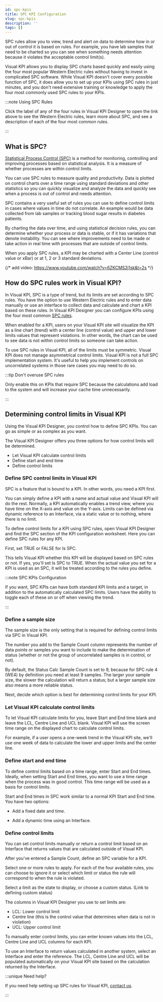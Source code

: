 ```yaml
---
id: spc-kpis
title: SPC KPI Configuration
slug: spc-kpis
description: ''
tags: []
---
```



SPC rules allow you to view, trend and alert on data to determine how in or out of control it is based on rules. For example, you have lab samples that need to be charted so you can see when something needs attention because it violates the acceptable control limit(s).

Visual KPI allows you to display SPC charts based quickly and easily using the four most popular Western Electric rules without having to invest in complicated SPC software. While Visual KPI doesn't cover every possible function of SPC, it does allow you to set up your KPIs using SPC rules in just minutes, and you don't need extensive training or knowledge to apply the four most commonly used SPC rules to your KPIs.

:::note Using SPC Rules

Click the label of any of the four rules in Visual KPI Designer to open the link above to see the Western Electric rules, learn more about SPC, and see a description of each of the four most common rules.

:::

## What is SPC?

[Statistical Process Control (SPC)](https://en.wikipedia.org/wiki/Statistical_process_control) is a method for monitoring, controlling and improving processes based on statistical analysis. It is a measure of whether processes are within control limits.

You can use SPC rules to measure quality and productivity. Data is plotted on control charts over a time range using standard deviations and other statistics so you can quickly visualize and analyze the data and quickly see when a process is out of control and needs attention.

SPC contains a very useful set of rules you can use to define control limits in cases where values in time do not correlate. An example would be data collected from lab samples or tracking blood sugar results in diabetes patients.

By charting the data over time, and using statistical decision rules, you can determine whether your process or data is stable, or if it has variations that denote instability. You can see where improvements need to be made or take action in real time with processes that are outside of control limits.

When you apply SPC rules, a KPI may be charted with a Center Line (control value or xBar) or at 1, 2 or 3 standard deviations.

<StylizedImage
  imgURL="img/designer/kpis-spc.png"
  alt="KPI SPC Example"
/>

{/* add video: https://www.youtube.com/watch?v=6ZKCMS2j1sk&t=2s */}

## How do SPC rules work in Visual KPI?

In Visual KPI, SPC is a type of trend, but its limits are set according to SPC rules. You have the option to use Western Electric rules and to enter data manually or use an interface to collect data and calculate and chart a KPI based on these rules. In Visual KPI Designer you can configure KPIs using the four most common [SPC rules](https://en.wikipedia.org/wiki/Statistical_process_control).

When enabled for a KPI, users on your Visual KPI site will visualize the KPI as a line chart (trend) with a center line (control value) and upper and lower limits values that represent violations. In other words, the chart can be used to see data is not within control limits so someone can take action.

To use SPC rules in Visual KPI, all of the limits must be symmetric. Visual KPI does not manage asymmetrical control limits. Visual KPI is not a full SPC implementation system. It's useful to help you implement controls on uncorrelated systems in those rare cases you may need to do so.

:::tip Don't overuse SPC rules

Only enable this on KPIs that require SPC because the calculations add load to the system and will increase your cache time unnecessarily.

:::

## Determining control limits in Visual KPI

Using the Visual KPI Designer, you control how to define SPC KPIs. You can go as simple or as complex as you want.

The Visual KPI Designer offers you three options for how control limits will be determined.

- Let Visual KPI calculate control limits
- Define start and end time
- Define control limits

### Define SPC control limits in Visual KPI

SPC is a feature that is bound to a KPI. In other words, you need a KPI first.

You can simply define a KPI with a name and actual value and Visual KPI will do the rest. Normally, a KPI automatically enables a trend view, where you have time on the X-axis and value on the Y-axis. Limits can be defined via dynamic reference to an Interface, via a static value or to nothing, where there is no limit.

To define control limits for a KPI using SPC rules, open Visual KPI Designer and find the SPC section of the KPI configuration worksheet. Here you can define SPC rules for any KPI.

First, set TRUE or FALSE for Is SPC.

This tells Visual KPI whether this KPI will be displayed based on SPC rules or not. If yes, you'll set Is SPC to TRUE. When the actual value you set for a KPI is used as an SPC, it will be treated according to the rules you define.

:::note SPC KPIs Configuration

If you want, SPC KPIs can have both standard KPI limits and a target, in addition to the automatically calculated SPC limits. Users have the ability to toggle each of these on or off when viewing the trend.

:::

### Define a sample size

The sample size is the only setting that is required for defining control limits via SPC in Visual KPI.

The number you add to the Sample Count column represents the number of data points or samples you want to include to make the determination of status (whether or not the group of uncorrelated samples is in control, or not).

By default, the Status Calc Sample Count is set to 9, because for SPC rule 4 (WE4) by definition you need at least 9 samples. The larger your sample size, the slower the calculation will return a status; but a larger sample size also means a more reliable status.

Next, decide which option is best for determining control limits for your KPI.

<StylizedImage
  imgURL="img/designer/spc-selection.png"
  alt="KPI SPC Designer"
/>

### Let Visual KPI calculate control limits

To let Visual KPI calculate limits for you, leave Start and End time blank and leave the LCL, Centre Line and UCL blank. Visual KPI will use the screen time range on the displayed chart to calculate control limits.

For example, if a user opens a one-week trend in the Visual KPI site, we'll use one week of data to calculate the lower and upper limits and the center line.

### Define start and end time

To define control limits based on a time range, enter Start and End times. Ideally, when setting Start and End times, you want to use a time range when the process was in good control. This time range will be used as a basis for control limits.

Start and End times in SPC work similar to a normal KPI Start and End time. You have two options:

- Add a fixed date and time.

<StylizedImage
  imgURL="img/designer/spc-fixedtime.png"
  alt="KPI SPC Fixed Time"
/>

- Add a dynamic time using an Interface.

<StylizedImage
  imgURL="img/designer/spc-dynamictime.png"
  alt="KPI SPC Dynamic Time"
/>

### Define control limits

You can set control limits manually or return a control limit based on an Interface that returns values that are calculated outside of Visual KPI.

After you've entered a Sample Count, define an SPC variable for a KPI.

Select one or more rules to apply. For each of the four available rules, you can choose to ignore it or select which limit or status the rule will correspond to when the rule is violated.

Select a limit as the state to display, or choose a custom status. (Link to defining custom status)

The columns in Visual KPI Designer you use to set limits are:

- LCL: Lower control limit
- Centre line (this is the control value that determines when data is not in violation)
- UCL: Upper control limit

To manually enter control limits, you can enter known values into the LCL, Centre Line and UCL columns for each KPI.

To use an Interface to return values calculated in another system, select an Interface and enter the reference. The LCL, Centre Line and UCL will be populated automatically on your Visual KPI site based on the calculation returned by the Interface.

:::unique Need help?

If you need help setting up SPC rules for Visual KPI, [contact us](https://www.transpara.com/contact-us/).

:::

